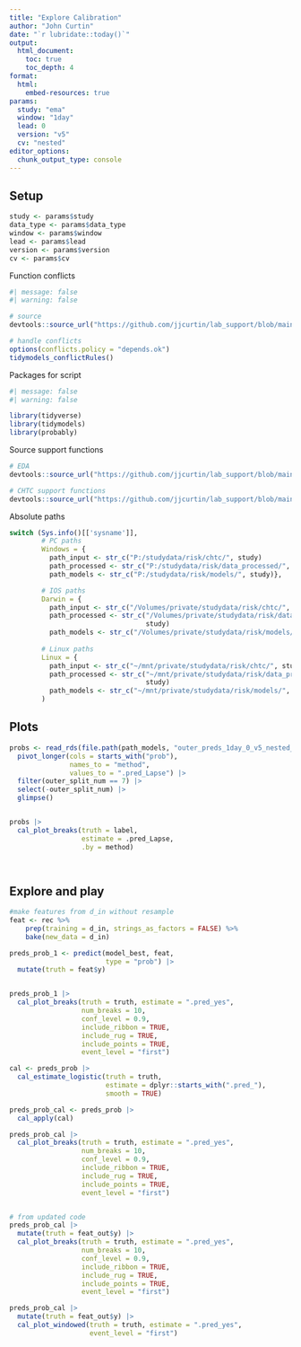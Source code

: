 ```yaml
---
title: "Explore Calibration"
author: "John Curtin"
date: "`r lubridate::today()`"
output: 
  html_document:
    toc: true 
    toc_depth: 4
format:
  html:
    embed-resources: true
params:
  study: "ema"
  window: "1day"
  lead: 0
  version: "v5"
  cv: "nested"
editor_options: 
  chunk_output_type: console
---
```


## Setup
```r
study <- params$study
data_type <- params$data_type
window <- params$window
lead <- params$lead 
version <- params$version
cv <- params$cv
```

Function conflicts
```r
#| message: false
#| warning: false

# source
devtools::source_url("https://github.com/jjcurtin/lab_support/blob/main/fun_ml.R?raw=true")

# handle conflicts
options(conflicts.policy = "depends.ok")
tidymodels_conflictRules()
```

Packages for script
```r
#| message: false
#| warning: false

library(tidyverse)
library(tidymodels)
library(probably)
```

Source support functions
```r
# EDA
devtools::source_url("https://github.com/jjcurtin/lab_support/blob/main/fun_eda.R?raw=true")

# CHTC support functions
devtools::source_url("https://github.com/jjcurtin/lab_support/blob/main/chtc/static_files/fun_chtc.R?raw=true")
```

Absolute paths
```r
switch (Sys.info()[['sysname']],
        # PC paths
        Windows = {
          path_input <- str_c("P:/studydata/risk/chtc/", study)
          path_processed <- str_c("P:/studydata/risk/data_processed/", study)
          path_models <- str_c("P:/studydata/risk/models/", study)},

        # IOS paths
        Darwin = {
          path_input <- str_c("/Volumes/private/studydata/risk/chtc/", study)
          path_processed <- str_c("/Volumes/private/studydata/risk/data_processed/",
                                  study)
          path_models <- str_c("/Volumes/private/studydata/risk/models/", study)},
        
        # Linux paths
        Linux = {
          path_input <- str_c("~/mnt/private/studydata/risk/chtc/", study)
          path_processed <- str_c("~/mnt/private/studydata/risk/data_processed/",
                                  study)
          path_models <- str_c("~/mnt/private/studydata/risk/models/", study)}
        )
```


## Plots

```r
probs <- read_rds(file.path(path_models, "outer_preds_1day_0_v5_nested_cal.rds")) |> 
  pivot_longer(cols = starts_with("prob"), 
               names_to = "method", 
               values_to = ".pred_Lapse") |>
  filter(outer_split_num == 7) |> 
  select(-outer_split_num) |> 
  glimpse()


probs |> 
  cal_plot_breaks(truth = label,
                  estimate = .pred_Lapse,
                  .by = method)

                      
```




## Explore and play
```r

#make features from d_in without resample
feat <- rec %>% 
    prep(training = d_in, strings_as_factors = FALSE) %>% 
    bake(new_data = d_in) 

preds_prob_1 <- predict(model_best, feat,
                        type = "prob") |> 
  mutate(truth = feat$y)


preds_prob_1 |> 
  cal_plot_breaks(truth = truth, estimate = ".pred_yes",
                  num_breaks = 10, 
                  conf_level = 0.9, 
                  include_ribbon = TRUE, 
                  include_rug = TRUE, 
                  include_points = TRUE, 
                  event_level = "first")

cal <- preds_prob |> 
  cal_estimate_logistic(truth = truth,
                        estimate = dplyr::starts_with(".pred_"),
                        smooth = TRUE)

preds_prob_cal <- preds_prob |> 
  cal_apply(cal)

preds_prob_cal |> 
  cal_plot_breaks(truth = truth, estimate = ".pred_yes",
                  num_breaks = 10, 
                  conf_level = 0.9, 
                  include_ribbon = TRUE, 
                  include_rug = TRUE, 
                  include_points = TRUE, 
                  event_level = "first")


# from updated code
preds_prob_cal |> 
  mutate(truth = feat_out$y) |> 
  cal_plot_breaks(truth = truth, estimate = ".pred_yes",
                  num_breaks = 10, 
                  conf_level = 0.9, 
                  include_ribbon = TRUE, 
                  include_rug = TRUE, 
                  include_points = TRUE, 
                  event_level = "first")

preds_prob_cal |> 
  mutate(truth = feat_out$y) |> 
  cal_plot_windowed(truth = truth, estimate = ".pred_yes",
                    event_level = "first")


```


